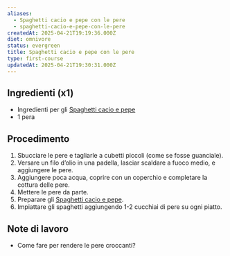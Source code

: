 ```yaml
---
aliases:
  - Spaghetti cacio e pepe con le pere
  - spaghetti-cacio-e-pepe-con-le-pere
createdAt: 2025-04-21T19:19:36.000Z
diet: omnivore
status: evergreen
title: Spaghetti cacio e pepe con le pere
type: first-course
updatedAt: 2025-04-21T19:30:31.000Z
---
```

## Ingredienti (x1)

- Ingredienti per gli [Spaghetti cacio e pepe](Spaghetti%20cacio%20e%20pepe%2015cbe6a92e83803481f7c8fecfaa701e.md)
- 1 pera

## Procedimento

1. Sbucciare le pere e tagliarle a cubetti piccoli (come se fosse guanciale).
2. Versare un filo d’olio in una padella, lasciar scaldare a fuoco medio, e aggiungere le pere.
3. Aggiungere poca acqua, coprire con un coperchio e completare la cottura delle pere.
4. Mettere le pere da parte.
5. Preparare gli [Spaghetti cacio e pepe](Spaghetti%20cacio%20e%20pepe%2015cbe6a92e83803481f7c8fecfaa701e.md).
6. Impiattare gli spaghetti aggiungendo 1-2 cucchiai di pere su ogni piatto.

## Note di lavoro

- Come fare per rendere le pere croccanti?
